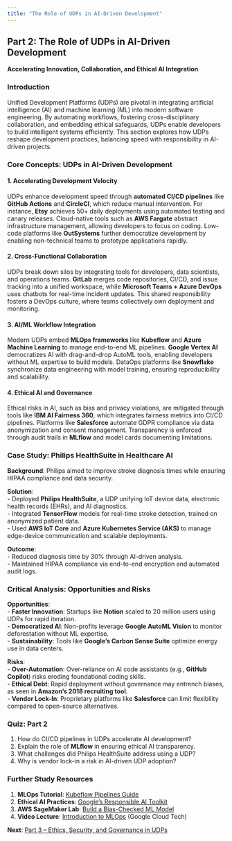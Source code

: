 ```yaml
---
title: "The Role of UDPs in AI-Driven Development"
---
```


## **Part 2: The Role of UDPs in AI-Driven Development**  
**Accelerating Innovation, Collaboration, and Ethical AI Integration**  

### **Introduction**  
Unified Development Platforms (UDPs) are pivotal in integrating artificial intelligence (AI) and machine learning (ML) into modern software engineering. By automating workflows, fostering cross-disciplinary collaboration, and embedding ethical safeguards, UDPs enable developers to build intelligent systems efficiently. This section explores how UDPs reshape development practices, balancing speed with responsibility in AI-driven projects.  

### **Core Concepts: UDPs in AI-Driven Development**  

#### **1. Accelerating Development Velocity**  
UDPs enhance development speed through **automated CI/CD pipelines** like **GitHub Actions** and **CircleCI**, which reduce manual intervention. For instance, **Etsy** achieves 50+ daily deployments using automated testing and canary releases. Cloud-native tools such as **AWS Fargate** abstract infrastructure management, allowing developers to focus on coding. Low-code platforms like **OutSystems** further democratize development by enabling non-technical teams to prototype applications rapidly.  

#### **2. Cross-Functional Collaboration**  
UDPs break down silos by integrating tools for developers, data scientists, and operations teams. **GitLab** merges code repositories, CI/CD, and issue tracking into a unified workspace, while **Microsoft Teams + Azure DevOps** uses chatbots for real-time incident updates. This shared responsibility fosters a DevOps culture, where teams collectively own deployment and monitoring.  

#### **3. AI/ML Workflow Integration**  
Modern UDPs embed **MLOps frameworks** like **Kubeflow** and **Azure Machine Learning** to manage end-to-end ML pipelines. **Google Vertex AI** democratizes AI with drag-and-drop AutoML tools, enabling developers without ML expertise to build models. DataOps platforms like **Snowflake** synchronize data engineering with model training, ensuring reproducibility and scalability.  

#### **4. Ethical AI and Governance**  
Ethical risks in AI, such as bias and privacy violations, are mitigated through tools like **IBM AI Fairness 360**, which integrates fairness metrics into CI/CD pipelines. Platforms like **Salesforce** automate GDPR compliance via data anonymization and consent management. Transparency is enforced through audit trails in **MLflow** and model cards documenting limitations.  

### **Case Study: Philips HealthSuite in Healthcare AI**  
**Background**: Philips aimed to improve stroke diagnosis times while ensuring HIPAA compliance and data security.  

**Solution**:  
- Deployed **Philips HealthSuite**, a UDP unifying IoT device data, electronic health records (EHRs), and AI diagnostics.  
- Integrated **TensorFlow** models for real-time stroke detection, trained on anonymized patient data.  
- Used **AWS IoT Core** and **Azure Kubernetes Service (AKS)** to manage edge-device communication and scalable deployments.  

**Outcome**:  
- Reduced diagnosis time by 30% through AI-driven analysis.  
- Maintained HIPAA compliance via end-to-end encryption and automated audit logs.  

### **Critical Analysis: Opportunities and Risks**  
**Opportunities**:  
- **Faster Innovation**: Startups like **Notion** scaled to 20 million users using UDPs for rapid iteration.  
- **Democratized AI**: Non-profits leverage **Google AutoML Vision** to monitor deforestation without ML expertise.  
- **Sustainability**: Tools like **Google’s Carbon Sense Suite** optimize energy use in data centers.  

**Risks**:  
- **Over-Automation**: Over-reliance on AI code assistants (e.g., **GitHub Copilot**) risks eroding foundational coding skills.  
- **Ethical Debt**: Rapid deployment without governance may entrench biases, as seen in **Amazon’s 2018 recruiting tool**.  
- **Vendor Lock-In**: Proprietary platforms like **Salesforce** can limit flexibility compared to open-source alternatives.  

### **Quiz: Part 2**  
1. How do CI/CD pipelines in UDPs accelerate AI development?  
2. Explain the role of **MLflow** in ensuring ethical AI transparency.  
3. What challenges did Philips HealthSuite address using a UDP?  
4. Why is vendor lock-in a risk in AI-driven UDP adoption?  

### **Further Study Resources**  
1. **MLOps Tutorial**: [Kubeflow Pipelines Guide](https://www.kubeflow.org/docs/components/pipelines/)  
2. **Ethical AI Practices**: [Google’s Responsible AI Toolkit](https://ai.google/responsibilities/responsible-ai-practices/)  
3. **AWS SageMaker Lab**: [Build a Bias-Checked ML Model](https://aws.amazon.com/getting-started/hands-on/machine-learning-tutorial/)  
4. **Video Lecture**: [Introduction to MLOps](https://www.youtube.com/watch?v=1nkt8I4N1tQ) (Google Cloud Tech)  

**Next**: [Part 3 – Ethics, Security, and Governance in UDPs](#)  
